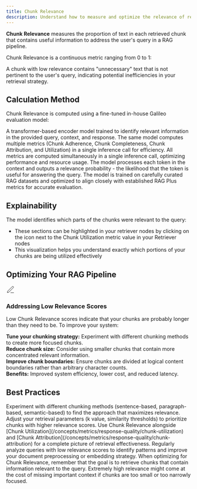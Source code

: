 ```yaml
---
title: Chunk Relevance
description: Understand how to measure and optimize the relevance of retrieved chunks to user queries in your RAG pipeline
---
```



<DefinitionCard>
  <strong>Chunk Relevance</strong> measures the proportion of text in each retrieved chunk that contains useful information to address the user's query in a RAG pipeline.
</DefinitionCard>

Chunk Relevance is a continuous metric ranging from 0 to 1:

<Scale
  low="0"
  lowLabel="Low Relevance"
  mid="0.5"
  midLabel="Mid Relevance"
  high="1"
  highLabel="High Relevance"
  lowDescription="None of the chunk's content is relevant to the query"
  midDescription="Only half of the chunk's content is relevant to the query"
  highDescription="The entire chunk is useful for answering the query"
/>

A chunk with low relevance contains "unnecessary" text that is not pertinent to the user's query, indicating potential inefficiencies in your retrieval strategy.

## Calculation Method

Chunk Relevance is computed using a fine-tuned in-house Galileo evaluation model:

<Steps>
  <Step title="Model Type">
    A transformer-based encoder model trained to identify relevant information in the provided query, context, and response.

</Step>
  <Step title="Unified Processing">
    The same model computes multiple metrics (Chunk Adherence, Chunk Completeness, Chunk Attribution, and Utilization) in a single inference call for efficiency.

</Step>
  <Step title="Inference">
    All metrics are computed simultaneously in a single inference call, optimizing performance and resource usage.

</Step>
  <Step title="Token Analysis">
    The model processes each token in the context and outputs a relevance probability - the likelihood that the token is useful for answering the query.

</Step>
  <Step title="Training Data">
    The model is trained on carefully curated RAG datasets and optimized to align closely with established RAG Plus metrics for accurate evaluation.

</Step>
</Steps>

## Explainability

The model identifies which parts of the chunks were relevant to the query:

- These sections can be highlighted in your retriever nodes by clicking on the icon next to the Chunk Utilization metric value in your Retriever nodes
- This visualization helps you understand exactly which portions of your chunks are being utilized effectively

## Optimizing Your RAG Pipeline

<Card>
  <div style={{display: 'flex', alignItems: 'center', gap: '0.5rem', marginBottom: '0.75rem'}}>
    <div style={{fontSize: '1.25rem', color: 'var(--primary-color)'}}>
      <svg xmlns="http://www.w3.org/2000/svg" width="24" height="24" viewBox="0 0 24 24" fill="none" stroke="currentColor" strokeWidth="2" strokeLinecap="round" strokeLinejoin="round">
        <path d="M12 20h9"></path><path d="M16.5 3.5a2.121 2.121 0 0 1 3 3L7 19l-4 1 1-4L16.5 3.5z"></path>
      </svg>
    </div>
    <h3 style={{margin: 0, fontSize: '1.25rem', fontWeight: '600'}}>Addressing Low Relevance Scores</h3>
  </div>

Low Chunk Relevance scores indicate that your chunks are probably longer than they need to be. To improve your system:

<div style={{ marginTop: "1rem", paddingTop: "0.75rem", borderTop: "1px solid rgba(209, 213, 219, 0.33)" }}>
  <strong>Tune your chunking strategy:</strong> Experiment with different chunking methods to create more focused chunks.
</div>

<div style={{ marginTop: "0.75rem", paddingTop: "0.75rem", borderTop: "1px solid rgba(209, 213, 219, 0.33)" }}>
  <strong>Reduce chunk size:</strong> Consider using smaller chunks that contain more concentrated relevant information.
</div>

<div style={{ marginTop: "0.75rem", paddingTop: "0.75rem", borderTop: "1px solid rgba(209, 213, 219, 0.33)" }}>
  <strong>Improve chunk boundaries:</strong> Ensure chunks are divided at logical content boundaries rather than arbitrary character counts.
</div>

<div style={{ marginTop: "0.75rem", paddingTop: "0.75rem", borderTop: "1px solid rgba(209, 213, 219, 0.33)" }}>
  <strong>Benefits:</strong> Improved system efficiency, lower cost, and reduced latency.
</div>

</Card>

## Best Practices

<CardGroup cols={2}>
  <Card title="Refine Chunking Strategy" icon="puzzle-piece">
    Experiment with different chunking methods (sentence-based, paragraph-based, semantic-based) to find the approach that maximizes relevance.

</Card>
  <Card title="Optimize Retrieval Parameters" icon="sliders">
    Adjust your retrieval parameters (k value, similarity thresholds) to prioritize chunks with higher relevance scores.

</Card>
  <Card title="Combine with Other Metrics" icon="scale-balanced">
    Use Chunk Relevance alongside [Chunk Utilization](/concepts/metrics/response-quality/chunk-utilization) and [Chunk Attribution](/concepts/metrics/response-quality/chunk-attribution) for a complete picture of retrieval effectiveness.

</Card>
  <Card title="Monitor Query-Chunk Alignment" icon="magnifying-glass-chart">
    Regularly analyze queries with low relevance scores to identify patterns and improve your document preprocessing or embedding strategy.

</Card>
</CardGroup>

<Note>
When optimizing for Chunk Relevance, remember that the goal is to retrieve chunks that contain information relevant to the query. Extremely high relevance might come at the cost of missing important context if chunks are too small or too narrowly focused.

</Note>
